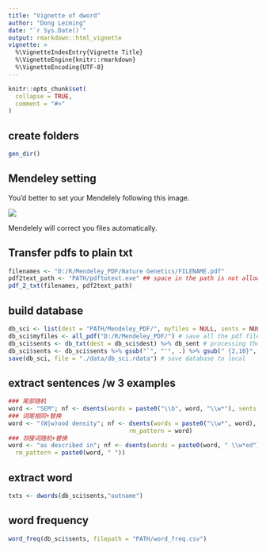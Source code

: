 ```yaml
---
title: "Vignette of dword"
author: "Dong Leiming"
date: "`r Sys.Date()`"
output: rmarkdown::html_vignette
vignette: >
  %\VignetteIndexEntry{Vignette Title}
  %\VignetteEngine{knitr::rmarkdown}
  %\VignetteEncoding{UTF-8}
---
```


```r
knitr::opts_chunk$set(
  collapse = TRUE,
  comment = "#>"
)
```

## create folders

```r
gen_dir()
```

## Mendeley setting

You'd better to set your Mendelely following this image.

![](../img/mendeley.png)

Mendelely will correct you files automatically.

## Transfer pdfs to plain txt

```r
filenames <- "D:/R/Mendeley_PDF/Nature Genetics/FILENAME.pdf"
pdf2text_path <- "PATH/pdftotext.exe" ## space in the path is not allowed
pdf_2_txt(filenames, pdf2text_path)
```

## build database

```r
db_sci <- list(dest = "PATH/Mendeley_PDF/", myfiles = NULL, sents = NULL) # build a empty list comprising 3 elements. Assign path of the files saved by mendeley 
db_sci$myfiles <- all_pdf("D:/R/Mendeley_PDF/") # save all the pdf file names in this element
db_sci$sents <- db_txt(dest = db_sci$dest) %>% db_sent # processing the txt transfered from pdf files and spliting into single sentences
db_sci$sents <- db_sci$sents %>% gsub("`", "'", .) %>% gsub(" {2,10}", " ", .) %>% gsub("\\[|\\]|#", "", .) # repalce some special char and usless content
save(db_sci, file = "./data/db_sci.rdata") # save database to local
```

## extract sentences /w 3 examples

```r
### 尾部随机
word <- "SEM"; nf <- dsents(words = paste0("\\b", word, "\\w*"), sents = db_sci$sents, output = word, rm_pattern = "")
### 词尾相同+替换
word <- "(W|w)ood density"; nf <- dsents(words = paste0("\\w*", word), sents = db_sci$sents, output = "wood density", 
                                  rm_pattern = word)
### 邻接词随机+替换
word <- "as described in"; nf <- dsents(words = paste0(word, " \\w*ed"), sents = db_sci$sents, output = word, 
  rm_pattern = paste0(word, " "))
```

## extract word

```r
txts <- dwords(db_sci$sents,"outname")
```

## word frequency

```r
word_freq(db_sci$sents, filepath = "PATH/word_freq.csv")
```

